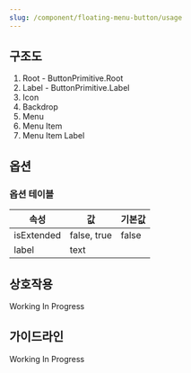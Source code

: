 ```yaml
---
slug: /component/floating-menu-button/usage
---
```


## 구조도

1. Root - ButtonPrimitive.Root
2. Label - ButtonPrimitive.Label
3. Icon
4. Backdrop
5. Menu
6. Menu Item
7. Menu Item Label

## 옵션

### 옵션 테이블

| 속성       | 값          | 기본값 |
| ---------- | ----------- | ------ |
| isExtended | false, true | false  |
| label      | text        |        |

## 상호작용

Working In Progress

## 가이드라인

Working In Progress
